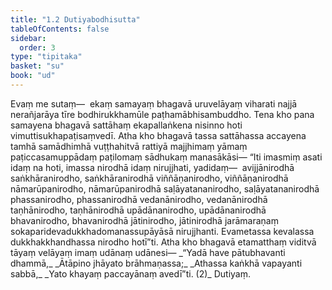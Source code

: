 ```yaml
---
title: "1.2 Dutiyabodhisutta"
tableOfContents: false
sidebar:
  order: 3
type: "tipitaka"
basket: "su"
book: "ud"
---
```



<DynamicBreadcrumb />

<Division number="2" book="ud">

<Paragraph number="7" book="ud">
Evaṃ me sutaṃ—  ekaṃ samayaṃ bhagavā uruvelāyaṃ viharati najjā nerañjarāya tīre bodhirukkhamūle paṭhamābhisambuddho. Tena kho pana samayena bhagavā sattāhaṃ ekapallaṅkena nisinno hoti vimuttisukhapaṭisaṃvedī. Atha kho bhagavā tassa sattāhassa accayena tamhā samādhimhā vuṭṭhahitvā rattiyā majjhimaṃ yāmaṃ paṭiccasamuppādaṃ paṭilomaṃ sādhukaṃ manasākāsi—
</Paragraph>

<Paragraph number="8" book="ud">
“Iti imasmiṃ asati idaṃ na hoti, imassa nirodhā idaṃ nirujjhati, yadidaṃ—  avijjānirodhā saṅkhāranirodho, saṅkhāranirodhā viññāṇanirodho, viññāṇanirodhā nāmarūpanirodho, nāmarūpanirodhā saḷāyatananirodho, saḷāyatananirodhā phassanirodho, phassanirodhā vedanānirodho, vedanānirodhā taṇhānirodho, taṇhānirodhā upādānanirodho, upādānanirodhā bhavanirodho, bhavanirodhā jātinirodho, jātinirodhā jarāmaraṇaṃ sokaparidevadukkhadomanassupāyāsā nirujjhanti. Evametassa kevalassa dukkhakkhandhassa nirodho hotī”ti.
</Paragraph>

<Paragraph number="9" book="ud">
Atha kho bhagavā etamatthaṃ viditvā tāyaṃ velāyaṃ imaṃ udānaṃ udānesi—
</Paragraph>

<Paragraph number="10" type="verses" book="ud">
_“Yadā have pātubhavanti dhammā,_  
_Ātāpino jhāyato brāhmaṇassa;_  
_Athassa kaṅkhā vapayanti sabbā,_  
_Yato khayaṃ paccayānaṃ avedī”ti. (2)_  


</Paragraph>
</Division>

<Paragraph number="11" type="center" book="ud">
Dutiyaṃ.
</Paragraph>